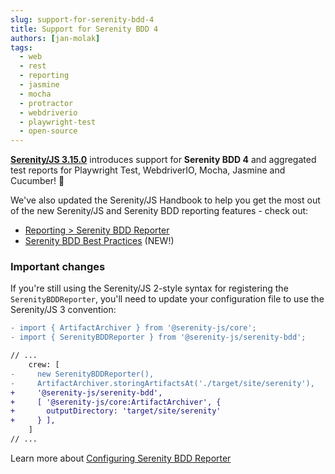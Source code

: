 ```yaml
---
slug: support-for-serenity-bdd-4
title: Support for Serenity BDD 4
authors: [jan-molak]
tags:
  - web
  - rest
  - reporting
  - jasmine
  - mocha
  - protractor
  - webdriverio
  - playwright-test
  - open-source
---
```



[**Serenity/JS 3.15.0**](/changelog/3.15.0) introduces support for **Serenity BDD 4** and aggregated test reports for Playwright Test, WebdriverIO, Mocha, Jasmine and Cucumber! 🥳

We've also updated the Serenity/JS Handbook to help you get the most out of the new Serenity/JS and Serenity BDD reporting features - check out:
- [Reporting > Serenity BDD Reporter](/handbook/reporting/serenity-bdd-reporter/)
- [Serenity BDD Best Practices](/handbook/reporting/serenity-bdd-reporter/#serenity-bdd-best-practices) (NEW!)

### Important changes

If you're still using the Serenity/JS 2-style syntax for registering the `SerenityBDDReporter`, you'll need to update your configuration file to use the Serenity/JS 3 convention:

```diff
- import { ArtifactArchiver } from '@serenity-js/core';
- import { SerenityBDDReporter } from '@serenity-js/serenity-bdd';

// ...
    crew: [
-     new SerenityBDDReporter(),
-     ArtifactArchiver.storingArtifactsAt('./target/site/serenity'),
+     '@serenity-js/serenity-bdd',
+     [ '@serenity-js/core:ArtifactArchiver', {
+       outputDirectory: 'target/site/serenity'
+     } ],
    ]
// ...
```

Learn more about [Configuring Serenity BDD Reporter](/handbook/reporting/serenity-bdd-reporter/#configuring-the-serenity-bdd-reporter)
